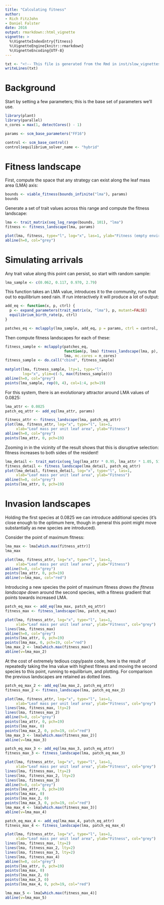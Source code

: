 ```yaml
---
title: "Calculating fitness"
author: 
- Rich FitzJohn
- Daniel Falster
date: 2016
output: rmarkdown::html_vignette
vignette: >
  %\VignetteIndexEntry{fitness}
  %\VignetteEngine{knitr::rmarkdown}
  %\VignetteEncoding{UTF-8}
---
```


```r
txt <- "<!-- This file is generated from the Rmd in inst/slow_vignettes. Make any edits there-->"
writeLines(txt)
```


# Background

<!-- TODO: movtivate fitness calculations -->

Start by setting a few parameters; this is the base set of
parameters we'll use.

```r
library(plant)
library(parallel)
n_cores = max(1, detectCores() - 1)

params <- scm_base_parameters("FF16")

control <- scm_base_control()
control$equilibrium_solver_name <- "hybrid"

```

# Fitness landscape

<!-- TODO: describe what `viable_fitness` is doing -->

First, compute the space that any strategy can exist along the
leaf mass area (LMA) axis:

```r
bounds <- viable_fitness(bounds_infinite("lma"), params)
bounds
```

Generate a set of trait values across this range and compute the
fitness landscape:

```r
lma <- trait_matrix(seq_log_range(bounds, 101), "lma")
fitness <- fitness_landscape(lma, params)

plot(lma, fitness, type="l", log="x", las=1, ylab="Fitness (empty environment)")
abline(h=0, col="grey")
```

# Simulating arrivals

Any trait value along this point can persist, so start with random sample:

<!-- Fixing points for reproducibility -->

```r
lma_sample <- c(0.062, 0.117, 0.970, 2.79)
```

This function takes an LMA value, introduces it to the community,
runs that out to equilibrium seed rain. If run interactively it will produce a 
lot of output:

``` r
add_eq <- function(x, p, ctrl) {
  p <- expand_parameters(trait_matrix(x, "lma"), p, mutant=FALSE)
  equilibrium_birth_rate(p, ctrl)
}

patches_eq <- mclapply(lma_sample, add_eq, p = params, ctrl = control, mc.cores = 1)
```

Then compute fitness landscapes for each of these:

```r
fitness_sample <- mclapply(patches_eq, 
                           function(p, lma) fitness_landscape(lma, p), 
                           lma, mc.cores = n_cores)
fitness_sample <- do.call("cbind", fitness_sample)
             
matplot(lma, fitness_sample, lty=1, type="l", 
        log="x", ylim=c(-5, max(fitness_sample)))
abline(h=0, col="grey")
points(lma_sample, rep(0, 4), col=1:4, pch=19)
```

For this system, there is an evolutionary attractor around
LMA values of 0.0825:

```r
lma_attr <- 0.0825
patch_eq_attr <- add_eq(lma_attr, params)

fitness_attr <- fitness_landscape(lma, patch_eq_attr)
plot(lma, fitness_attr, log="x", type="l", las=1,
     xlab="Leaf mass per unit leaf area", ylab="Fitness")
abline(h=0, col="grey")
points(lma_attr, 0, pch=19)
```

Zooming in in the vicinity of the result shows that this is
disruptive selection: fitness increases to both sides of the
resident!

```r
lma_detail <- trait_matrix(seq_log(lma_attr * 0.95, lma_attr * 1.05, 51), "lma")
fitness_detail <- fitness_landscape(lma_detail, patch_eq_attr)
plot(lma_detail, fitness_detail, log="x", type="l", las=1,
     xlab="Leaf mass per unit leaf area", ylab="Fitness")
abline(h=0, col="grey")
points(lma_attr, 0, pch=19)
```

# Invasion landscapes

Holding the first species at 0.0825 we can introduce additional
species (it's close enough to the optimum here, though in general
this point might move substantially as new species are introduced).

Consider the point of maximum fitness:

```r
lma_max <- lma[which.max(fitness_attr)]
lma_max

plot(lma, fitness_attr, log="x", type="l", las=1,
     xlab="Leaf mass per unit leaf area", ylab="Fitness")
abline(h=0, col="grey")
points(lma_attr, 0, pch=19)
abline(v=lma_max, col="red")
```

Introducing a new species the point of maximum fitness 
*draws the fitness landscape  down* around the second species, 
with a fitness gradient that points towards increased LMA.

```r
patch_eq_max <- add_eq(lma_max, patch_eq_attr)
fitness_max <- fitness_landscape(lma, patch_eq_max)

plot(lma, fitness_attr, log="x", type="l", las=1,
     xlab="Leaf mass per unit leaf area", ylab="Fitness", col="grey")
lines(lma, fitness_max)
abline(h=0, col="grey")
points(lma_attr, 0, pch=19)
points(lma_max, 0, pch=19, col="red")
lma_max_2 <- lma[which.max(fitness_max)]
abline(v=lma_max_2)
```

At the cost of extremely tedious copy/paste code, here is the
result of repeatedly taking the lma value with highest fitness and
moving the second species to this point, running to equilibrium,
and plotting.  For comparison the previous landscapes are retained
as dotted lines.

```r
patch_eq_max_2 <- add_eq(lma_max_2, patch_eq_attr)
fitness_max_2 <- fitness_landscape(lma, patch_eq_max_2)

plot(lma, fitness_attr, log="x", type="l", las=1,
     xlab="Leaf mass per unit leaf area", ylab="Fitness", col="grey")
lines(lma, fitness_max, lty=2)
lines(lma, fitness_max_2)
abline(h=0, col="grey")
points(lma_attr, 0, pch=19)
points(lma_max, 0)
points(lma_max_2, 0, pch=19, col="red")
lma_max_3 <- lma[which.max(fitness_max_2)]
abline(v=lma_max_3)

patch_eq_max_3 <- add_eq(lma_max_3, patch_eq_attr)
fitness_max_3 <- fitness_landscape(lma, patch_eq_max_3)

plot(lma, fitness_attr, log="x", type="l", las=1,
     xlab="Leaf mass per unit leaf area", ylab="Fitness", col="grey")
lines(lma, fitness_max, lty=2)
lines(lma, fitness_max_2, lty=2)
lines(lma, fitness_max_3)
abline(h=0, col="grey")
points(lma_attr, 0, pch=19)
points(lma_max, 0)
points(lma_max_2, 0)
points(lma_max_3, 0, pch=19, col="red")
lma_max_4 <- lma[which.max(fitness_max_3)]
abline(v=lma_max_4)

patch_eq_max_4 <- add_eq(lma_max_4, patch_eq_attr)
fitness_max_4 <- fitness_landscape(lma, patch_eq_max_4)

plot(lma, fitness_attr, log="x", type="l", las=1,
     xlab="Leaf mass per unit leaf area", ylab="Fitness", col="grey")
lines(lma, fitness_max, lty=2)
lines(lma, fitness_max_2, lty=2)
lines(lma, fitness_max_3, lty=2)
lines(lma, fitness_max_4)
abline(h=0, col="grey")
points(lma_attr, 0, pch=19)
points(lma_max, 0)
points(lma_max_2, 0)
points(lma_max_3, 0)
points(lma_max_4, 0, pch=19, col="red")

lma_max_5 <- lma[which.max(fitness_max_4)]
abline(v=lma_max_5)
```
